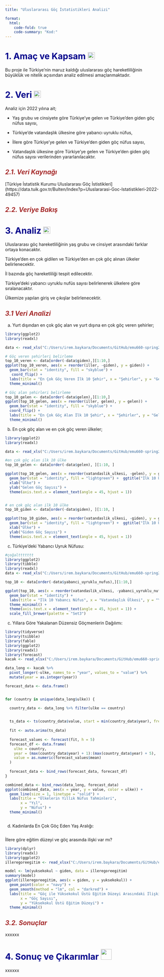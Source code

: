 ```yaml
---
title: "Uluslararası Göç İstatistikleri Analizi"

format:
  html:
    code-fold: true
    code-summary: "Kod:"
---
```


# [1. Amaç ve Kapsam]{style="color:darkblue"} ![](images/clipboard-3134960358.png){width="23" height="23"}

Bu proje ile Türkiye’nin maruz kaldığı uluslararası göç hareketliliğinin büyüklük ve nitelik açısından analiz edilmesi amaçlanmaktadır.


# [2. Veri]{style="color:darkblue"} ![](images/clipboard-442643652.png){width="23" height="23"}

Analiz için 2022 yılına ait;

-   Yaş grubu ve cinsiyete göre Türkiye'ye gelen ve Türkiye'den giden göç nüfus sayısı,

-   Türkiye’de vatandaşlık ülkesine göre yabancı uyruklu nüfus,

-   İllere göre Türkiye'ye gelen ve Türkiye'den giden göç nüfus sayısı,

-   Vatandaşlık ülkesine göre Türkiye'ye gelen ve Türkiye'den giden göç nüfus sayısı verilerinden yararlanılacaktır.

## [*2.1. Veri Kaynağı*]{style="color:brown"}

\[Türkiye İstatistik Kurumu Uluslararası Göç İstistikleri\] (https://data.tuik.gov.tr/Bulten/Index?p=Uluslararasi-Goc-Istatistikleri-2022-49457)

## [*2.2. Veriye Bakış*]{style="color:brown"}




# [3. Analiz]{style="color:darkblue"} ![](images/clipboard-355426313.png){width="23"} {width="23" height="23"}

Uluslararası göç hareketliliğinin yaş grubu ve cinsiyet arasındaki farklar ortaya konacaktır.

Türkiye'den en çok gidilen ve Türkiye'den en çok göç alınan ülkeler belirlenecektir.

İl bazında göç hareketliliği tespit edilecektir.

Türkiye'deki yabancı uyruklu nufüs sayısı belirlenerek ülkelere göre sıralanacaktır.

Ülkemize yapılan giriş ve çıkışlar belirlenecektir.

## *3.1 Veri Analizi* {style="color:brown"}

a) Yurt dışından en çok göç alan ve yurt dışına en çok göç veren şehirler;

```r
library(ggplot2)
library(readxl)

data <- read_xls("C:/Users/irem.baykara/Documents/GitHub/emu660-spring2024-irembaykara/il.xls")

# Göç veren şehirleri belirleme
top_10_veren <- data[order(-data$giden),][1:10,]
ggplot(top_10_veren, aes(x = reorder(iller, -giden), y = giden)) +
  geom_bar(stat = "identity", fill = "skyblue") +
   coord_flip() + 
  labs(title = "En Çok Göç Veren İlk 10 Şehir", x = "Şehirler", y = "Gelen Kişi Sayısı") +
  theme_minimal()

# Göç alan şehirleri belirleme
top_10_gelen <- data[order(-data$gelen),][1:10,]
ggplot(top_10_gelen, aes(x = reorder(iller, gelen), y = gelen)) + 
  geom_bar(stat = "identity", fill = "skyblue") + 
  coord_flip() + 
  labs(title = "En Çok Göç Alan İlk 10 Şehir", x = "Şehirler", y = "Gelen Kişi Sayısı") +
  theme_minimal()

```

b) En çok göç alan ve en çok göç veren ülkeler;


```r
library(ggplot2)
library(readxl)

data <- read_xls("C:/Users/irem.baykara/Documents/GitHub/emu660-spring2024-irembaykara/vatandaslik.xls")

#en çok göç alan ilk 10 ülke
top_10_gelen <- data[order(-data$gelen), ][1:10, ]

ggplot(top_10_gelen, aes(x = reorder(vatandaslik_ulkesi, -gelen), y = gelen)) +
  geom_bar(stat = "identity", fill = "lightgreen") +  ggtitle("İlk 10 Ülke: Göç Alan") +
  xlab("Ülke") +
  ylab("Gelen Göç Sayısı") +
  theme(axis.text.x = element_text(angle = 45, hjust = 1)) 


# en çok göç alan ilk 10 ülke
top_10_giden <- data[order(-data$giden), ][1:10, ]

ggplot(top_10_giden, aes(x = reorder(vatandaslik_ulkesi, -giden), y = giden)) +
  geom_bar(stat = "identity", fill = "lightgreen") +  ggtitle("İlk 10 Ülke: Göç Edilen") +
  xlab("Ülke") +
  ylab("Giden Göç Sayısı") +
  theme(axis.text.x = element_text(angle = 45, hjust = 1))

```

c) Türkiye'deki Yabancı Uyruk Nüfusu:

```r
#çoğalttttttt
library(ggplot2)
library(tibble)
library(readxl)
data <- read_xls("C:/Users/irem.baykara/Documents/GitHub/emu660-spring2024-irembaykara/yabanci_nufus.xls")

top_10 <- data[order(-data$yabanci_uyruklu_nufus),][1:10,]

ggplot(top_10, aes(x = reorder(vatandaslik_ulkesi, -yabanci_uyruklu_nufus), y = yabanci_uyruklu_nufus, fill = vatandaslik_ulkesi)) +
  geom_bar(stat = "identity") +
  labs(title = "İlk 10 Yabancı Nüfus", x = "Vatandaşlık Ülkesi", y = "Yabancı Uyruklu Nüfus") +
  theme_minimal() +
  theme(axis.text.x = element_text(angle = 45, hjust = 1)) +
  scale_fill_brewer(palette = "Set3")


```


c) Yıllara Göre Yakalanan Düzensiz Göçmenlerin Dağılımı:


```r
library(tidyverse)
library(tsibble)
library(fable)
library(ggplot2)
library(readxl)
library(forecast) 
kacak <- read_xlsx("C:/Users/irem.baykara/Documents/GitHub/emu660-spring2024-irembaykara/kacak.xlsx")

data_long <- kacak %>%
  pivot_longer(-ulke, names_to = "year", values_to = "value") %>%
  mutate(year = as.integer(year))

forecast_data <- data.frame()


for (country in unique(data_long$ulke)) {

  country_data <- data_long %>% filter(ulke == country)
  

  ts_data <- ts(country_data$value, start = min(country_data$year), frequency = 1)
  
  fit <- auto.arima(ts_data)
  
  forecast_values <- forecast(fit, h = 5)
  forecast_df <- data.frame(
    ulke = country,
    year = (max(country_data$year) + 1):(max(country_data$year) + 5),
    value = as.numeric(forecast_values$mean)
  )
  
  forecast_data <- bind_rows(forecast_data, forecast_df)
}

combined_data <- bind_rows(data_long, forecast_data)
ggplot(combined_data, aes(x = year, y = value, color = ulke)) +
  geom_line(size = 1, linetype = "solid") +
  labs(title = "Ülkelerin Yıllık Nüfus Tahminleri",
       x = "Yıl",
       y = "Nüfus") +
  theme_minimal()

```
```r

```


d) Kadınlarda En Çok Göç Eden Yaş Aralığı: 

```r

```
İllere göre eğitim düzeyi ve göç arasında ilişki var mı?


```r
library(dplyr)
library(readxl)
library(ggplot2)
illeregoreegitim <- read_xlsx("C:/Users/irem.baykara/Documents/GitHub/emu660-spring2024-irembaykara/illeregoreegitim.xlsx")

model <- lm(yuksekokul ~ giden, data = illeregoreegitim)
summary(model)
ggplot(illeregoreegitim, aes(x = giden, y = yuksekokul)) +
  geom_point(color = "navy") +                  
  geom_smooth(method = "lm", col = "darkred") +      
  labs(title = "Göç ile Yüksekokul Üstü Eğitim Düzeyi Arasındaki İlişki",
       x = "Göç Sayısı",
       y = "Yüksekokul Üstü Eğitim Düzeyi") +
  theme_minimal()                       

```


## *3.2. Sonuçlar* {style="color:brown"}

xxxxxx

# [4. Sonuç ve Çıkarımlar]{style="color:darkblue"} ![](images/clipboard-1698656164.png){width="35"} {width="23" height="23"}

xxxxxx
